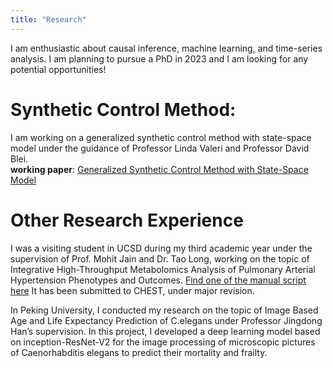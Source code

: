 ```yaml
---
title: "Research"
---
```




I am enthusiastic about causal inference, machine learning, and time-series analysis. I am planning to pursue a PhD in 2023 and I am looking for any potential opportunities!

# Synthetic Control Method:

I am working on a generalized synthetic control method with state-space model under the guidance of Professor Linda Valeri and Professor David Blei.   
**working paper**:
<a href="GSC-SS.pdf#" class="download" title="Download CV as PDF">Generalized Synthetic Control Method with State-Space Model</a>	


# Other Research Experience

I was a visiting student in UCSD during my third academic year under the supervision of Prof. Mohit Jain and Dr. Tao Long, working on the topic of Integrative High-Throughput Metabolomics Analysis of Pulmonary Arterial Hypertension Phenotypes and Outcomes. [Find one of the manual script here](https://www.medrxiv.org/content/medrxiv/early/2021/07/14/2021.07.10.21259355.full.pdf) It has been submitted to CHEST, under major revision.

In Peking University, I conducted my research on the topic of Image Based Age and Life Expectancy Prediction of C.elegans under Professor Jingdong Han’s supervision. In this project, I developed a deep learning model based on inception-ResNet-V2 for the image processing of microscopic pictures of Caenorhabditis elegans to predict their mortality and frailty.

